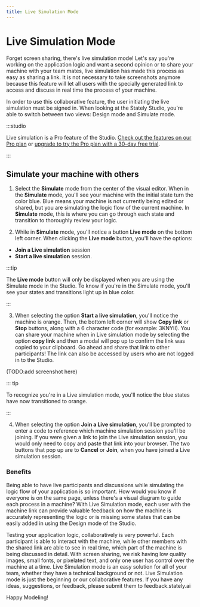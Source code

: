 ```yaml
---
title: Live Simulation Mode
---
```



# Live Simulation Mode

Forget screen sharing, there's live simulation mode! Let's say you're working on the application logic and want a second opinion or to share your machine with your team mates, live simulation has made this process as easy as sharing a link. It is not necessary to take screenshots anymore because this feature will let all users with the specially generated link to access and discuss in real time the process of your machine.

In order to use this collaborative feature, the user initiating the live simulation must be signed in. When looking at the Stately Studio, you're able to switch between two views: Design mode and Simulate mode.

:::studio

Live simulation is a Pro feature of the Studio. [Check out the features on our Pro plan](/studio-pro-plan.mdx) or [upgrade to try the Pro plan with a 30-day free trial](https://stately.ai/registry/billing).

:::

## Simulate your machine with others

1. Select the **Simulate** mode from the center of the visual editor. When in the **Simulate** mode, you'll see your machine with the initial state turn the color blue. Blue means your machine is not currently being edited or shared, but you are simulating the logic flow of the current machine. In **Simulate** mode, this is where you can go through each state and transition to thoroughly review your logic.

<p>
<ThemedImage
  alt="Simulate mode is selected in the center menu and now the machine can not be edited."
  sources={{
    light: useBaseUrl('/live-sim/live-sim-menu.png'),
    dark: useBaseUrl('/live-sim/live-sim-menu-dm.png'),
  }}
/>
</p>

2. While in **Simulate** mode, you'll notice a button **Live mode** on the bottom left corner. When clicking the **Live mode** button, you'll have the options: 
- **Join a Live simulation** session
- **Start a live simulation** session.

:::tip

The **Live mode** button will only be displayed when you are using the Simulate mode in the Studio. To know if you're in the Simulate mode, you'll see your states and transitions light up in blue color.

:::

3. When selecting the option **Start a live simulation**, you'll notice the machine is orange. Then, the bottom left corner will show **Copy link** or **Stop** buttons, along with a 6 character code (for example: 3KNYII). 
You can share your machine when in Live simulation mode by selecting the option **copy link** and then a modal will pop up to confirm the link was copied to your clipboard. Go ahead and share that link to other participants! 
The link can also be accessed by users who are not logged in to the Studio.

<p>(TODO:add screenshot here)
<ThemedImage
  alt="When selecting Start a live simulation, you are actively sharing the machine and others can access the same simulation with a custom generated link."
  sources={{
    light: useBaseUrl('/live-sim/live-sim-start.png'),
    dark: useBaseUrl('/live-sim/live-sim-start-dm.png'),
  }}
/>
</p>

::: tip

To recognize you're in a Live simulation mode, you'll notice the blue states have now transitioned to orange.

:::

4. When selecting the option **Join a Live simulation**, you'll be prompted to enter a code to reference which machine simulation session you'll be joining.
If you were given a link to join the Live simulation session, you would only need to copy and paste that link into your browser.
The two buttons that pop up are to **Cancel** or **Join**, when you have joined a Live simulation session. 

<p>
<ThemedImage
  alt="Joining a Live simulation session will all you to select the states or watch them transition to other states with others in the session."
  sources={{
    light: useBaseUrl('/live-sim/live-sim-join.png'),
    dark: useBaseUrl('/live-sim/live-sim-join-dm.png'),
  }}
/>
</p>

### Benefits

Being able to have live participants and discussions while simulating the logic flow of your application is so important. How would you know if everyone is on the same page, unless there's a visual diagram to guide each process in a machine? 
With Live Simulation mode, each user with the machine link can provide valuable feedback on how the machine is accurately representing the logic or is missing some states that can be easily added in using the Design mode of the Studio.

<p>
<ThemedImage
  alt="Two views of the Studio, left is the user sharing the Live simualtion and right is the user who joins the Live simulation."
  sources={{
    light: useBaseUrl('/live-sim/live-sim-side-by-side.png'),
    dark: useBaseUrl('/live-sim/live-sim-side-by-side.png'),
  }}
/>
</p>

Testing your application logic, collaboratively is very powerful.
Each participant is able to interact with the machine, while other members with the shared link are able to see in real time, which part of the machine is being discussed in detail. With screen sharing, we risk having low quality images, small fonts, or pixelated text, and only one user has control over the machine at a time. Live Simulation mode is an easy solution for all of your team, whether they have a technical background or not. 
Live Simulation mode is just the beginning or our collaborative features. If you have any ideas, suggestions, or feedback, please submit them to feedback.stately.ai 

Happy Modeling!

